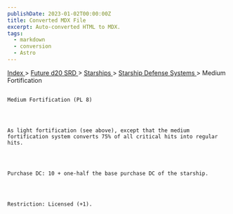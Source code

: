 ```yaml
---
publishDate: 2023-01-02T00:00:00Z
title: Converted MDX File
excerpt: Auto-converted HTML to MDX.
tags:
  - markdown
  - conversion
  - Astro
---
```


[
Index
](-index) >
[
Future d20 SRD
](future-d20-srd-index) >
[
Starships
](future-d20-srd-starships-index) >
[
Starship Defense Systems
](future-d20-srd-starships-starship-defense-systems-index) > Medium Fortification

##

    Medium Fortification (PL 8)




    As light fortification (see above), except that the medium fortification system converts 75% of all critical hits into regular hits.




    Purchase DC: 10 + one-half the base purchase DC of the starship.




    Restriction: Licensed (+1).
